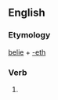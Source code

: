 ==English==

===Etymology===
[[belie]] + [[-eth]]

===Verb===
{{head|en|verb form}}

# {{en-archaic third-person singular of|belie}}